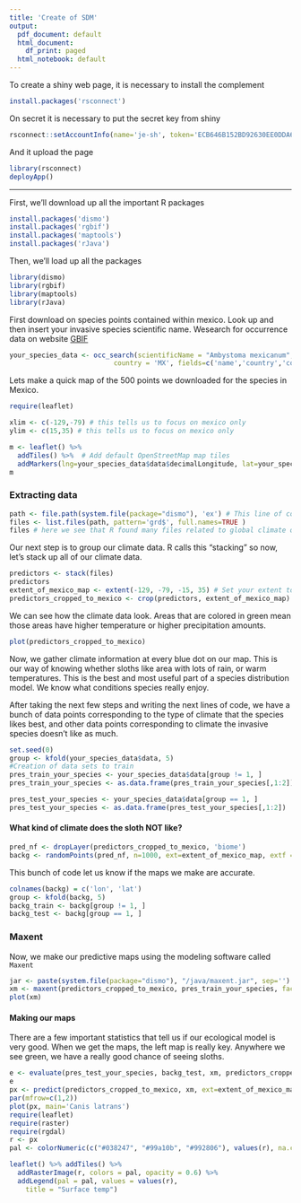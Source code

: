 ```yaml
---
title: 'Create of SDM'
output:
  pdf_document: default
  html_document:
    df_print: paged
  html_notebook: default
---
```

To create a shiny web page, it is necessary to install the complement
```r
install.packages('rsconnect')
```
On secret it is necessary to put the secret key from shiny
```r
rsconnect::setAccountInfo(name='je-sh', token='ECB646B152BD92630EE0DDA629AAE6B7', secret='secret')
```
And it upload the page
```r
library(rsconnect)
deployApp()
```
-----------------------------------------------------
First, we'll download up all the important R packages
```r
install.packages('dismo')
install.packages('rgbif')
install.packages('maptools')
install.packages('rJava')

```
Then, we'll load up all the packages
```r
library(dismo)
library(rgbif)
library(maptools)
library(rJava)
```
First download on species points contained within mexico. Look up and then insert your invasive species scientific name.
Wesearch for occurrence data on website [GBIF](https://www.gbif.org)
```r
your_species_data <- occ_search(scientificName = "Ambystoma mexicanum", 
                          country = 'MX', fields=c('name','country','countryCode','stateProvince','year','decimalLatitude','decimalLongitude'), limit = 20, return ='data') #Limite de informacion
```
Lets make a quick map of the 500 points we downloaded for the species in Mexico.
```r
require(leaflet)

xlim <- c(-129,-79) # this tells us to focus on mexico only
ylim <- c(15,35) # this tells us to focus on mexico only

m <- leaflet() %>%
  addTiles() %>%  # Add default OpenStreetMap map tiles
  addMarkers(lng=your_species_data$data$decimalLongitude, lat=your_species_data$data$decimalLatitude, popup="The birthplace of R")
m
```
### Extracting data

```r
path <- file.path(system.file(package="dismo"), 'ex') # This line of code tells R where we stored out climate data.
files <- list.files(path, pattern='grd$', full.names=TRUE )
files # here we see that R found many files related to global climate on the computer.
```


Our next step is to group our climate data.  R calls this "stacking" so now, let's stack up all of our climate data.
```r
predictors <- stack(files)
predictors
extent_of_mexico_map <- extent(-129, -79, -15, 35) # Set your extent to the area we're focused on
predictors_cropped_to_mexico <- crop(predictors, extent_of_mexico_map)
```

We can see how the climate data look.  Areas that are colored in green mean those areas have higher temperature or higher precipitation amounts.
```r
plot(predictors_cropped_to_mexico)
```
Now, we gather climate information at every blue dot on our map.  This is our way of knowing whether sloths like area with lots of rain, or warm temperatures.  This is the best and most useful part of a species distribution model. We know what conditions species really enjoy.

After taking the next few steps and writing the next lines of code, we have a bunch of data points corresponding to the type of climate that the species likes best, and other data points corresponding to climate the invasive species doesn't like as much.
```r
set.seed(0)
group <- kfold(your_species_data$data, 5)
#Creation of data sets to train
pres_train_your_species <- your_species_data$data[group != 1, ]
pres_train_your_species <- as.data.frame(pres_train_your_species[,1:2])

pres_test_your_species <- your_species_data$data[group == 1, ]
pres_test_your_species <- as.data.frame(pres_test_your_species[,1:2])

```
#### What kind of climate does the sloth NOT like?
```r
pred_nf <- dropLayer(predictors_cropped_to_mexico, 'biome')
backg <- randomPoints(pred_nf, n=1000, ext=extent_of_mexico_map, extf = 1.25)
```
This bunch of code let us know if the maps we make are accurate.
```r
colnames(backg) = c('lon', 'lat')
group <- kfold(backg, 5)
backg_train <- backg[group != 1, ]
backg_test <- backg[group == 1, ]
```
### Maxent
Now, we make our predictive maps using the modeling software called `Maxent`
```r
jar <- paste(system.file(package="dismo"), "/java/maxent.jar", sep='')
xm <- maxent(predictors_cropped_to_mexico, pres_train_your_species, factors='biome')
plot(xm)
```
#### Making our maps
There are a few important statistics that tell us if our ecological model is very good.  When we get the maps, the left map is really key. Anywhere we see green, we have a really good chance of seeing sloths.
```r
e <- evaluate(pres_test_your_species, backg_test, xm, predictors_cropped_to_mexico)
e
px <- predict(predictors_cropped_to_mexico, xm, ext=extent_of_mexico_map, progress='')
par(mfrow=c(1,2))
plot(px, main='Canis latrans')
require(leaflet)
require(raster)
require(rgdal)
r <- px
pal <- colorNumeric(c("#038247", "#99a10b", "#992806"), values(r), na.color = "transparent")

leaflet() %>% addTiles() %>%
  addRasterImage(r, colors = pal, opacity = 0.6) %>%
  addLegend(pal = pal, values = values(r),
    title = "Surface temp")
```
